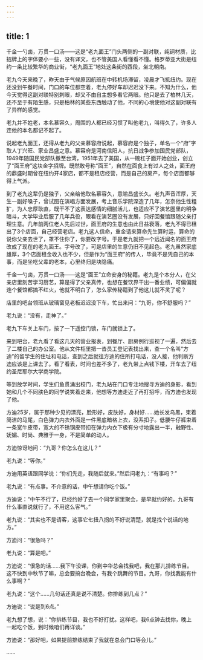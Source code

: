 ```yaml
---
---
---
```

title: 1
---



千金一勺卤，万贯一口汤——这是“老九面王”门头两侧的一副对联，纯铜材质，比招牌上的字体要小一些，没有译文，也不管美国人看懂看不懂。格罗蒂亚大街是纽约一条比较繁华的商业街，“老九面王”地处这条街的西段，坐北朝南。

老九今天来晚了，昨天由于气候原因航班在中转机场滞留，凌晨才飞抵纽约。现在还没到午餐时间，门口的车位都空着，老九停好车却迟迟没下来。不知为什么，他今天觉得这副对联特别刺眼，却又不由自主想多看它两眼。他只是去了柏林几天，还不至于有陌生感，只是柏林的某些东西触动了他，不同的心境使他对这副对联有了异样的感觉。

老九并不姓老，本名慕容久，周围的人都已经习惯了叫他老九，叫得久了，许多人连他的本名都记不起了。

说起老九面王，还得从老九的父亲慕容府说起，慕容府是个独子，单名一个“府”字取人丁兴旺、家业昌盛之意。慕容府是河南信阳人，抗日战争参加国民党部队，1949年随国民党部队撤至台湾，1951年去了美国，从一碗杠子面开始创业，创立了“面王府”这块金字招牌。既然敢号称“面王”，自然在面食上有过人之处，面王府的鼎盛时期曾在纽约开4家店，都不是租店经营，而是自己的房产，每个店面都够得上气派。

到了老九这辈仍是独子，父亲给他取名慕容久，意喻昌盛长久。老九声音浑厚，天生一副好嗓子，曾试图在演唱方面发展，考上音乐学院深造了几年，怎奈他生性粗犷，为人忠厚耿直，既干不了这表达感情的细腻活儿，也适应不了演艺圈里的明争暗斗，大学毕业后服了几年兵役，眼看在演艺圈没有发展，只好回餐馆跟随父亲打理生意。几年前两位老人先后过世，面王府的生意也由此日益衰落，老九不得已租出了3个店面，自己经营老店。老九这人信命，重金请来算命先生算时运，算命的说你父亲去世了，罩不住你了，你要改字号。于是老九就把一个远近闻名的面王府改成了现在的老九面王。字号改了，可是店里的生意仍旧不见起色。老九虽然家底雄厚，3个店面租金收入也不少，但是作为“面王府”的传人，毕竟不是凭自己的本事，而是坐吃父辈的老本，心里终归是块隐痛。

千金一勺卤，万贯一口汤——这是“面王”立命安身的秘籍。老九是个本分人，在父亲店里刻苦学习厨艺，算是得了父亲真传，也想在餐饮界干出一番业绩，可偏偏就连个餐馆都搞不红火，他就不明白了，怎么家传秘籍到了他这儿就不灵了呢？

店里的吧台领班从玻璃窗见老板迟迟没下车，忙出来问：“九哥，你不舒服吗？”

老九说：“没有，走神了。”

老九下车关上车门，按了一下遥控门锁，车门就锁上了。

来到吧台，老九看了看这几天的营业报表，到餐厅、厨房例行巡视了一遍，然后去了二楼自己的办公室。他从文件柜里把一沓员工登记表找出来，查一个名叫“方迪”的留学生的住址和电话，查到之后就往方迪的住所打电话，没人接，他判断方迪应该是上课去了。看了看表，时间也差不多了，老九带上点钱下楼，开车去了纽约圣尼耶尔大学商学院。

等到放学时间，学生们鱼贯涌出校门，老九站在门口专注地搜寻方迪的身影，看到她和几个不同肤色的同学说笑着走来，他想等方迪走近了再打招呼，而方迪也发现了他。

方迪25岁，属于那种少见的漂亮，脸形好，皮肤好，身材好……她长发乌黑，束着简洁的马尾，白色弹力内衣外面是一件黑底暗格上衣，没系扣子。低腰牛仔裤束着一条宽牛皮带，宽大的不锈钢皮带扣在弹力内衣下极有分寸地露出一半，融野性、妩媚、时尚、典雅于一身，不是简单的动人。

方迪惊讶地问：“九哥？你怎么在这儿？”

老九说：“等你。”

方迪用英语跟同学说：“你们先走，我随后就来。”然后问老九：“有事吗？”

老九说：“有点事。不介意的话，中午想请你吃个饭。”

方迪说：“中午不行了，已经约好了去一个同学家里聚会，是早就约好的。九哥有什么事直说就行了，不用这么客气。”

老九说：“其实也不是请客，这事它七扭八拐的不好说清楚，就是找个说话的地方。”

方迪问：“很急吗？”

老九说：“算是吧。”

方迪说：“很急的话……我下午没课，你到中华总会找我吧，我在那儿排练节目。这不快到中秋节了嘛，总会要搞台晚会，有我个跳舞的节目。九哥，你找我能有什么事啊？”

老九说：“这个……几句话还真是说不清楚。你排练到几点？”

方迪说：“说是到6点。”

老九想了想，说：“你排练节目，我也不好打扰。这样吧，我6点钟去找你，晚上一起吃个饭，到时候咱们再详谈。”

方迪说：“那好吧，如果提前排练结束了我就在总会门口等会儿。”

……